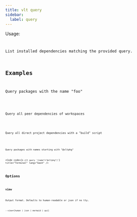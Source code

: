 ```yaml
---
title: vlt query
sidebar:
  label: query
---
```



Usage:

<Code
  code="$ vlt query
$ vlt query <query> --view=[human | json | mermaid | gui]
"
  title="Terminal"
  lang="bash"
/>

List installed dependencies matching the provided query.

## Examples

Query packages with the name "foo"

<Code code="$ vlt query '#foo'" title="Terminal" lang="bash" />

Query all peer dependencies of workspaces

<Code
  code="$ vlt query '*.workspace > *.peer'"
  title="Terminal"
  lang="bash"
/>

Query all direct project dependencies with a "build" script

<Code
  code="$ vlt query ':project > *:attr(scripts, [build])'"
  title="Terminal"
  lang="bash"
/>

Query packages with names starting with "@vltpkg"

<Code
  code={`$ vlt query '[name^="@vltpkg"]'`}
  title="Terminal"
  lang="bash"
/>

## Options

### view

Output format. Defaults to human-readable or json if no tty.

```
--view=[human | json | mermaid | gui]
```
